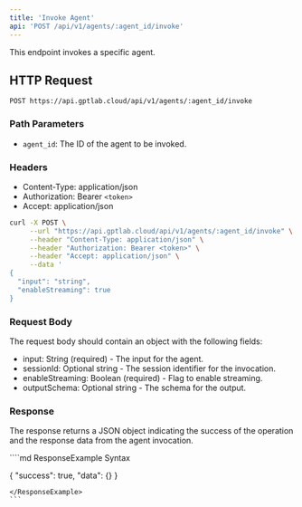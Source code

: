 ```yaml
---
title: 'Invoke Agent'
api: 'POST /api/v1/agents/:agent_id/invoke'
---
```


This endpoint invokes a specific agent.

## HTTP Request

`POST https://api.gptlab.cloud/api/v1/agents/:agent_id/invoke`

### Path Parameters

- `agent_id`: The ID of the agent to be invoked.

### Headers

- Content-Type: application/json
- Authorization: Bearer `<token>`
- Accept: application/json

<RequestExample>

```bash
curl -X POST \
     --url "https://api.gptlab.cloud/api/v1/agents/:agent_id/invoke" \
     --header "Content-Type: application/json" \
     --header "Authorization: Bearer <token>" \
     --header "Accept: application/json" \
     --data '
{
  "input": "string",
  "enableStreaming": true
}
```
</RequestExample>

### Request Body

The request body should contain an object with the following fields:

- input: String (required) - The input for the agent.
- sessionId: Optional string - The session identifier for the invocation.
- enableStreaming: Boolean (required) - Flag to enable streaming.
- outputSchema: Optional string - The schema for the output.

### Response

The response returns a JSON object indicating the success of the operation and the response data from the agent invocation.


<ResponseExample>
````md ResponseExample Syntax

{
  "success": true,
  "data": {}
}
````
</ResponseExample>
```